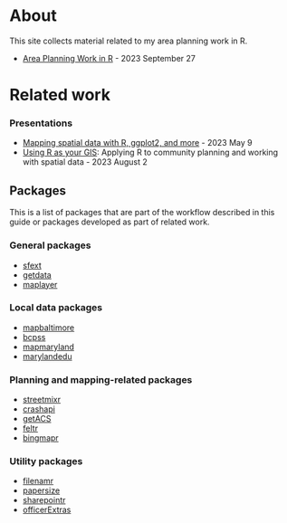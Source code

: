 # About {.unnumbered}

This site collects material related to my area planning work in R.

-   [Area Planning Work in R](//slides/area-planning-work.html) - 2023 September 27

# Related work

### Presentations

-   [Mapping spatial data with R, ggplot2, and more](https://elipousson.github.io/mapping-r-ggplot2/mapping-introduction.html) - 2023 May 9
-   [Using R as your GIS](https://elipousson.github.io/presentation-tugis2023): Applying R to community planning and working with spatial data - 2023 August 2

## Packages

This is a list of packages that are part of the workflow described in this guide or packages developed as part of related work.

### General packages

- [sfext](https://elipousson.github.io/sfext)
- [getdata](https://elipousson.github.io/getdata)
- [maplayer](https://elipousson.github.io/maplayer)

### Local data packages

- [mapbaltimore](https://elipousson.github.io/mapbaltimore)
- [bcpss](https://elipousson.github.io/bcpss)
- [mapmaryland](https://elipousson.github.io/mapmaryland)
- [marylandedu](https://elipousson.github.io/marylandedu)

### Planning and mapping-related packages

- [streetmixr](https://elipousson.github.io/feltr)
- [crashapi](https://elipousson.github.io/crashapi)
- [getACS](https://elipousson.github.io/crashapi)
- [feltr](https://elipousson.github.io/feltr)
- [bingmapr](https://elipousson.github.io/feltr)

### Utility packages

- [filenamr](https://elipousson.github.io/filenamr)
- [papersize](https://elipousson.github.io/papersize)
- [sharepointr](https://elipousson.github.io/sharepointr)
- [officerExtras](https://elipousson.github.io/officerExtras)
